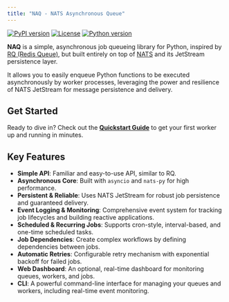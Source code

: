 ```yaml
---
title: "NAQ - NATS Asynchronous Queue"
---
```


[![PyPI version](https://badge.fury.io/py/naq.svg)](https://badge.fury.io/py/naq)
[![License](https://img.shields.io/badge/license-MIT-blue.svg)](https://github.com/legout/naq/blob/main/LICENSE)
[![Python version](https://img.shields.io/badge/python-3.12%2B-blue.svg)](https://www.python.org/downloads/release/python-3120/)

**NAQ** is a simple, asynchronous job queueing library for Python, inspired by [RQ (Redis Queue)](https://python-rq.org/), but built entirely on top of [NATS](https://nats.io/) and its JetStream persistence layer.

It allows you to easily enqueue Python functions to be executed asynchronously by worker processes, leveraging the power and resilience of NATS JetStream for message persistence and delivery.

## Get Started

Ready to dive in? Check out the [**Quickstart Guide**](quickstart.qmd) to get your first worker up and running in minutes.

## Key Features

*   **Simple API**: Familiar and easy-to-use API, similar to RQ.
*   **Asynchronous Core**: Built with `asyncio` and `nats-py` for high performance.
*   **Persistent & Reliable**: Uses NATS JetStream for robust job persistence and guaranteed delivery.
*   **Event Logging & Monitoring**: Comprehensive event system for tracking job lifecycles and building reactive applications.
*   **Scheduled & Recurring Jobs**: Supports cron-style, interval-based, and one-time scheduled tasks.
*   **Job Dependencies**: Create complex workflows by defining dependencies between jobs.
*   **Automatic Retries**: Configurable retry mechanism with exponential backoff for failed jobs.
*   **Web Dashboard**: An optional, real-time dashboard for monitoring queues, workers, and jobs.
*   **CLI**: A powerful command-line interface for managing your queues and workers, including real-time event monitoring.